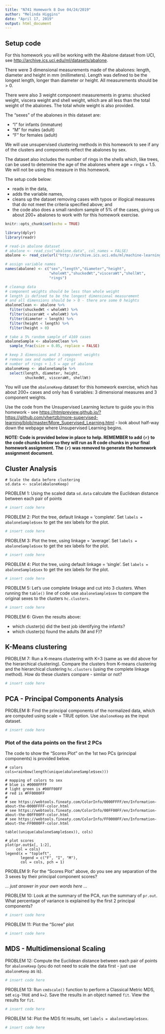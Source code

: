 ```yaml
---
title: "N741 Homework 8 Due 04/24/2019"
author: "Melinda Higgins"
date: "April 17, 2019"
output: html_document
---
```


## Setup code

For this homework you will be working with the Abalone dataset from UCI, see [http://archive.ics.uci.edu/ml/datasets/abalone](http://archive.ics.uci.edu/ml/datasets/abalone). 

There were 3 dimensional measurements made of the abalones: length, diameter and height in mm (millimeters). Length was defined to be the longest length, longer than diameter or height. All measurements should be > 0.

There were also 3 weight component measurements in grams: shucked weight, viscera weight and shell weight, which are all less than the total weight of the abalones. The total whole weight is also provided.

The "sexes" of the abalones in this dataset are:

* "I" for infants (immature)
* "M" for males (adult)
* "F" for females (adult)

We will use unsupervised clustering methods in this homework to see if any of the clusters and components reflect the abalones by sex.

The dataset also includes the number of rings in the shells which, like trees, can be used to determine the age of the abalones where age = rings + 1.5. We will not be using this measure in this homework.

The setup code below:

* reads in the data, 
* adds the variable names, 
* cleans up the dataset removing cases with typos or illogical measures that do not meet the criteria specified above; and 
* the code also does a small random sample of 5% of the cases, giving us about 200+ abalones to work with for this homework exercise.

```r
knitr::opts_chunk$set(echo = TRUE)

library(dplyr)
library(readr)

# read-in abalone dataset
# abalone <- read_csv("abalone.data", col_names = FALSE)
abalone <- read_csv(url("http://archive.ics.uci.edu/ml/machine-learning-databases/abalone/abalone.data"))

# assign variable names
names(abalone) <- c("sex","length","diameter","height",
                    "wholeWt","shuckedWt","visceraWt","shellWt",
                    "rings")

# cleanup data
# component weights should be less than whole weight
# length is defined to be the longest dimensional measurement
# and all dimensions should be > 0 - there are some 0 heights
abaloneClean <- abalone %>%
  filter(shuckedWt < wholeWt) %>%
  filter(visceraWt < wholeWt) %>%
  filter(diameter < length) %>%
  filter(height < length) %>%
  filter(height > 0)

# take a 5% random sample of 4169 cases
abaloneSample <- abaloneClean %>%
  sample_frac(size = 0.05, replace = FALSE)

# keep 3 dimensions and 3 component weights
# remove sex and number of rings
# number of rings + 1.5 = age of abalone
abaloneKeep <- abaloneSample %>%
  select(length, diameter, height, 
         shuckedWt, visceraWt, shellWt)
```

You will use the `abaloneKeep` dataset for this homework exercise, which has about 200+ cases and only has 6 variables: 3 dimensional measures and 3 component weights. 

Use the code from the Unsupervised Learning lecture to guide you in this homework - see  [https://htmlpreview.github.io/?https://github.com/vhertzb/more-supervised-learning/blob/master/More_Supervised_Learning.html](https://htmlpreview.github.io/?https://github.com/vhertzb/more-supervised-learning/blob/master/More_Supervised_Learning.html) - look about half-way down the webpage where Unsupervised Learning begins.

**NOTE: Code is provided below in place to help. REMEMBER to add `{r}` to the code chunks below so they will run as R code chunks in your final homework assignment. The `{r}` was removed to generate the homework assignment document.**

## Cluster Analysis

```
# Scale the data before clustering
sd.data <- scale(abaloneKeep)
```

PROBLEM 1: Using the scaled data `sd.data` calculate the Euclidean distance between each pair of points

```r
# insert code here
```

PROBLEM 2: Plot the tree, default linkage = 'complete'. Set `labels = abaloneSample$sex` to get the sex labels for the plot.

```r
# insert code here
```

PROBLEM 3: Plot the tree, using linkage = 'average'. Set `labels = abaloneSample$sex` to get the sex labels for the plot.

```r
# insert code here
```

PROBLEM 4: Plot the tree, using default linkage = 'single'. Set `labels = abaloneSample$sex` to get the sex labels for the plot.

```r
# insert code here
```

PROBLEM 5: Let's use complete linkage and cut into 3 clusters. When running the `table()` line of code use `abaloneSample$sex` to compare the original sexes to the clusters `hc.clusters`.

```r
# insert code here
```

PROBLEM 6: Given the results above:

* which cluster(s) did the best job identifying the infants?
* which cluster(s) found the adults (M and F)?

## K-Means clustering

PROBLEM 7: Run a K-means clustering with K=3 (same as we did above for the hierarchical clustering). Compare the clusters from K-means clustering and the hierarchical clustering `hc.clusters` (using the complete linkage method). How do these clusters compare - similar or not?

```r
# insert code here
```

## PCA - Principal Components Analysis

PROBLEM 8: Find the principal components of the normalized data, which are computed using scale = TRUE option. Use `abaloneKeep` as the input dataset.

```r
# insert code here
```

### Plot of the data points on the first 2 PCs

The code to show the "Scores Plot" on the 1st two PCs (principal components) is provided below.

```
# colors
cols=rainbow(length(unique(abaloneSample$sex)))

# mapping of colors to sex
# blue is #0000FFFF
# light green is #00FF00FF
# red is #FF0000FF
#
# see https://webtools.fineaty.com/ColorInfo/0000FFFF/en/Information-about-the-0000FFFF-color.html
# see https://webtools.fineaty.com/ColorInfo/00FF00FF/en/Information-about-the-00FF00FF-color.html
# see https://webtools.fineaty.com/ColorInfo/FF0000FF/en/Information-about-the-FF0000FF-color.html

table((unique(abaloneSample$sex)), cols)

# plot scores
plot(pr.out$x[, 1:2],
     col = cols)
legend(x = "topleft",
       legend = c("F", "I", "M"),
       col = cols, pch = 1)
```

PROBLEM 9: For the "Scores Plot" above, do you see any separation of the 3 sexes by their principal component scores?

_... just answer in your own words here ..._

PROBLEM 10: Look at the summary of the PCA, run the summary of `pr.out`. What percentage of variance is explained by the first 2 principal components?  

```r
# insert code here
```

PROBLEM 11: Plot the "Scree" plot

```r
# insert code here
```

## MDS - Multidimensional Scaling

PROBLEM 12: Compute the Euclidean distance between each pair of points for `abaloneKeep` (you do not need to scale the data first - just use `abaloneKeep` as is).

```r
# insert code here
```

PROBLEM 13: Run `cmdscale()` function to perform a Classical Metric MDS, set `eig-TRUE` and `k=2`. Save the results in an object named `fit`. View the results for `fit`.

```r
# insert code here
```

PROBLEM 14: Plot the MDS fit results, set `labels = abaloneSample$sex`.

```r
# insert code here
```



